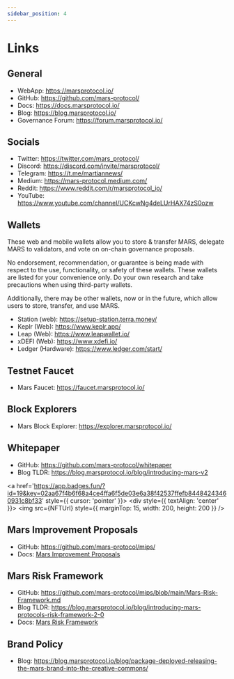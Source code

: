```yaml
---
sidebar_position: 4
---
```




# Links

## General
- WebApp: https://marsprotocol.io/
- GitHub: https://github.com/mars-protocol/
- Docs: https://docs.marsprotocol.io/
- Blog: https://blog.marsprotocol.io/
- Governance Forum: https://forum.marsprotocol.io/

## Socials
- Twitter: https://twitter.com/mars_protocol/
- Discord: https://discord.com/invite/marsprotocol/
- Telegram: https://t.me/martiannews/ 
- Medium: https://mars-protocol.medium.com/
- Reddit: https://www.reddit.com/r/marsprotocol_io/
- YouTube: https://www.youtube.com/channel/UCKcwNg4deLUrHAX74zS0ozw

## Wallets

<Admonition type="tip" title="NOTE">

These web and mobile wallets allow you to store & transfer MARS, delegate MARS to validators, and vote on on-chain governance proposals. 

No endorsement, recommendation, or guarantee is being made with respect to the use, functionality, or safety of these wallets. These wallets are listed for your convenience only. Do your own research and take precautions when using third-party wallets. 

Additionally, there may be other wallets, now or in the future, which allow users to store, transfer, and use MARS.

</Admonition>

- Station (web): https://setup-station.terra.money/
- Keplr (Web): https://www.keplr.app/
- Leap (Web): https://www.leapwallet.io/
- xDEFI (Web): https://www.xdefi.io/
- Ledger (Hardware): https://www.ledger.com/start/

## Testnet Faucet
- Mars Faucet: https://faucet.marsprotocol.io/

## Block Explorers
- Mars Block Explorer: https://explorer.marsprotocol.io/

## Whitepaper
- GitHub: https://github.com/mars-protocol/whitepaper
- Blog TLDR: https://blog.marsprotocol.io/blog/introducing-mars-v2

<a href='https://app.badges.fun/?id=19&key=02aa67f4b6f68a4ce4ffa6f5de03e6a38f42537ffefb84484243460931c8bf33' style={{ cursor: 'pointer' }}>
    <div style={{ textAlign: 'center' }}>
        <img src={NFTUrl} style={{ marginTop: 15, width: 200, height: 200 }} />
    </div>
</a>

## Mars Improvement Proposals
- GitHub: https://github.com/mars-protocol/mips/
- Docs: [Mars Improvement Proposals](../govern/mars-improvement-proposals)

## Mars Risk Framework
- GitHub: https://github.com/mars-protocol/mips/blob/main/Mars-Risk-Framework.md
- Blog TLDR: https://blog.marsprotocol.io/blog/introducing-mars-protocols-risk-framework-2-0
- Docs: [Mars Risk Framework](../govern/mars-risk-framework) 

## Brand Policy
- Blog: https://blog.marsprotocol.io/blog/package-deployed-releasing-the-mars-brand-into-the-creative-commons/

